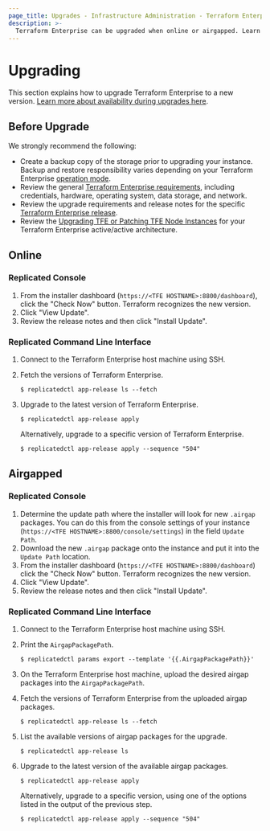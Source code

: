 ```yaml
---
page_title: Upgrades - Infrastructure Administration - Terraform Enterprise
description: >-
  Terraform Enterprise can be upgraded when online or airgapped. Learn how to upgrade Terraform Enterprise to a new version.
---
```


# Upgrading

This section explains how to upgrade Terraform Enterprise to a new
version. [Learn more about availability during upgrades here](/terraform/enterprise/replicated/architecture/system-overview/reliability-availability#availability-during-upgrades).

## Before Upgrade

We strongly recommend the following:

- Create a backup copy of the storage prior to upgrading your instance. Backup and restore responsibility varies depending on your Terraform Enterprise [operation mode](/terraform/enterprise/replicated/architecture/system-overview/reliability-availability#operation-modes).
- Review the general [Terraform Enterprise requirements](/terraform/enterprise/replicated/requirements/credentials), including credentials, hardware, operating system, data storage, and network.
- Review the upgrade requirements and release notes for the specific [Terraform Enterprise release](/terraform/enterprise/releases).
- Review the [Upgrading TFE or Patching TFE Node Instances](/terraform/enterprise/replicated/administration/infrastructure/admin-cli#upgrading-tfe-or-patching-tfe-node-instances) for your Terraform Enterprise active/active architecture.

## Online

### Replicated Console

1. From the installer dashboard (`https://<TFE HOSTNAME>:8800/dashboard`),
   click the "Check Now" button. Terraform recognizes the new version.
1. Click "View Update".
1. Review the release notes and then click "Install Update".

### Replicated Command Line Interface

1. Connect to the Terraform Enterprise host machine using SSH.

1. Fetch the versions of Terraform Enterprise.

   ```
   $ replicatedctl app-release ls --fetch
   ```

1. Upgrade to the latest version of Terraform Enterprise.

   ```
   $ replicatedctl app-release apply
   ```

   Alternatively, upgrade to a specific version of Terraform Enterprise.

   ```
   $ replicatedctl app-release apply --sequence "504"
   ```

## Airgapped

### Replicated Console

1. Determine the update path where the installer will look for new `.airgap`
   packages. You can do this from the console settings of your instance
   (`https://<TFE HOSTNAME>:8800/console/settings`) in the field `Update Path`.
1. Download the new `.airgap` package onto the instance and put it into the
   `Update Path` location.
1. From the installer dashboard (`https://<TFE HOSTNAME>:8800/dashboard`) click the
   "Check Now" button. Terraform recognizes the new version.
1. Click "View Update".
1. Review the release notes and then click "Install Update".

### Replicated Command Line Interface

1. Connect to the Terraform Enterprise host machine using SSH.

1. Print the `AirgapPackagePath`.

   ```
   $ replicatedctl params export --template '{{.AirgapPackagePath}}'
   ```

1. On the Terraform Enterprise host machine, upload the desired airgap packages into the `AirgapPackagePath`.

1. Fetch the versions of Terraform Enterprise from the uploaded airgap packages.

   ```
   $ replicatedctl app-release ls --fetch
   ```

1. List the available versions of airgap packages for the upgrade.

   ```
   $ replicatedctl app-release ls
   ```

1. Upgrade to the latest version of the available airgap packages.

   ```
   $ replicatedctl app-release apply
   ```

   Alternatively, upgrade to a specific version, using one of the options listed in the output of the previous step.

   ```
   $ replicatedctl app-release apply --sequence "504"
   ```
